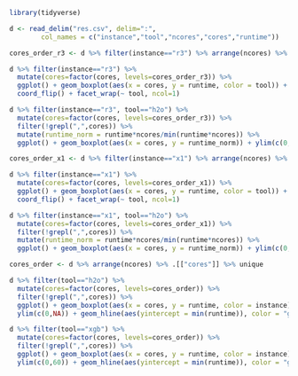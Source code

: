 ```r

library(tidyverse)

d <- read_delim("res.csv", delim=":", 
        col_names = c("instance","tool","ncores","cores","runtime")) 

```

```r

cores_order_r3 <- d %>% filter(instance=="r3") %>% arrange(ncores) %>% .[["cores"]] %>% unique

d %>% filter(instance=="r3") %>% 
  mutate(cores=factor(cores, levels=cores_order_r3)) %>% 
  ggplot() + geom_boxplot(aes(x = cores, y = runtime, color = tool)) + ylim(c(0,50)) +
  coord_flip() + facet_wrap(~ tool, ncol=1)

```

```r

d %>% filter(instance=="r3", tool=="h2o") %>% 
  mutate(cores=factor(cores, levels=cores_order_r3)) %>% 
  filter(!grepl(",",cores)) %>% 
  mutate(runtime_norm = runtime*ncores/min(runtime*ncores)) %>% 
  ggplot() + geom_boxplot(aes(x = cores, y = runtime_norm)) + ylim(c(0,NA))

```

```r

cores_order_x1 <- d %>% filter(instance=="x1") %>% arrange(ncores) %>% .[["cores"]] %>% unique

d %>% filter(instance=="x1") %>% 
  mutate(cores=factor(cores, levels=cores_order_x1)) %>% 
  ggplot() + geom_boxplot(aes(x = cores, y = runtime, color = tool)) + ylim(c(0,50)) +
  coord_flip() + facet_wrap(~ tool, ncol=1)

```

```r

d %>% filter(instance=="x1", tool=="h2o") %>% 
  mutate(cores=factor(cores, levels=cores_order_x1)) %>% 
  filter(!grepl(",",cores)) %>% 
  mutate(runtime_norm = runtime*ncores/min(runtime*ncores)) %>% 
  ggplot() + geom_boxplot(aes(x = cores, y = runtime_norm)) + ylim(c(0,NA))

```


```r

cores_order <- d %>% arrange(ncores) %>% .[["cores"]] %>% unique

d %>% filter(tool=="h2o") %>% 
  mutate(cores=factor(cores, levels=cores_order)) %>% 
  filter(!grepl(",",cores)) %>% 
  ggplot() + geom_boxplot(aes(x = cores, y = runtime, color = instance)) +
  ylim(c(0,NA)) + geom_hline(aes(yintercept = min(runtime)), color = "grey60")

d %>% filter(tool=="xgb") %>% 
  mutate(cores=factor(cores, levels=cores_order)) %>% 
  filter(!grepl(",",cores)) %>% 
  ggplot() + geom_boxplot(aes(x = cores, y = runtime, color = instance)) +
  ylim(c(0,60)) + geom_hline(aes(yintercept = min(runtime)), color = "grey60")

```

